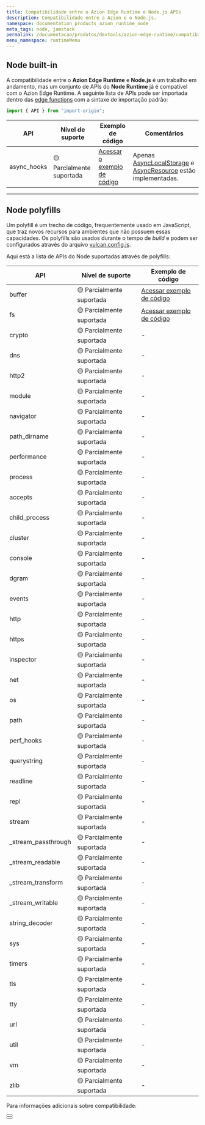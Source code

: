 ```yaml
---
title: Compatibilidade entre o Azion Edge Runtime e Node.js APIs
description: Compatibilidade entre a Azion e o Node.js.
namespace: documentation_products_azion_runtime_node
meta_tags: node, jamstack
permalink: /documentacao/produtos/devtools/azion-edge-runtime/compatibilidade/node/
menu_namespace: runtimeMenu
---
```




## Node built-in

A compatibilidade entre o **Azion Edge Runtime** e **Node.js** é um trabalho em andamento, mas um conjunto de APIs do **Node Runtime** já é compatível com o Azion Edge Runtime. A seguinte lista de APIs pode ser importada dentro das [edge functions](/pt-br/documentacao/produtos/guias/edge-functions/primeiros-passos/) com a sintaxe de importação padrão:

```js
import { API } from "import-origin";
```

| API | Nível de suporte | Exemplo de código | Comentários |
|---------|---------------|----------|-------------|
| async_hooks | 🟡 Parcialmente suportada  | [Acessar o exemplo de código](https://github.com/aziontech/azion-samples/tree/dev/samples/node-async-hooks) | Apenas [AsyncLocalStorage](https://nodejs.org/api/async_context.html#class-asynclocalstorage) e [AsyncResource](https://nodejs.org/api/async_hooks.html#class-asyncresource) estão implementadas. |

---

## Node polyfills

Um polyfill é um trecho de código, frequentemente usado em JavaScript, que traz novos recursos para ambientes que não possuem essas capacidades. Os polyfills são usados durante o tempo de *build* e podem ser configurados através do arquivo [vulcan.config.js](/pt-br/documentacao/devtools/vulcan/config/).

Aqui está a lista de APIs do Node suportadas através de polyfills:

| API | Nível de suporte | Exemplo de código |
|---------|---------------|----------|
| buffer | 🟡 Parcialmente suportada | [Acessar exemplo de código](https://github.com/aziontech/azion-samples/tree/dev/samples/polyfills/buffer) |
| fs | 🟡 Parcialmente suportada | [Acessar exemplo de código](https://github.com/aziontech/azion-samples/tree/dev/samples/polyfills/fs) |
| crypto | 🟡 Parcialmente suportada | - |
| dns | 🟡 Parcialmente suportada | - |
| http2 | 🟡 Parcialmente suportada | - |
| module | 🟡 Parcialmente suportada | - |
| navigator | 🟡 Parcialmente suportada | - |
| path_dirname | 🟡 Parcialmente suportada | - |
| performance | 🟡 Parcialmente suportada | - |
| process | 🟡 Parcialmente suportada | - |
| accepts | 🟡 Parcialmente suportada | - |
| child_process | 🟡 Parcialmente suportada | - |
| cluster | 🟡 Parcialmente suportada | - |
| console | 🟡 Parcialmente suportada | - |
| dgram | 🟡 Parcialmente suportada | - |
| events | 🟡 Parcialmente suportada | - |
| http | 🟡 Parcialmente suportada | - |
| https | 🟡 Parcialmente suportada | - |
| inspector | 🟡 Parcialmente suportada | - |
| net | 🟡 Parcialmente suportada | - |
| os | 🟡 Parcialmente suportada | - |
| path | 🟡 Parcialmente suportada | - |
| perf_hooks | 🟡 Parcialmente suportada | - |
| querystring | 🟡 Parcialmente suportada | - |
| readline | 🟡 Parcialmente suportada | - |
| repl | 🟡 Parcialmente suportada | - |
| stream | 🟡 Parcialmente suportada | - |
| _stream_passthrough | 🟡 Parcialmente suportada | - |
| _stream_readable | 🟡 Parcialmente suportada | - |
| _stream_transform | 🟡 Parcialmente suportada | - |
| _stream_writable | 🟡 Parcialmente suportada | - |
| string_decoder | 🟡 Parcialmente suportada | - |
| sys | 🟡 Parcialmente suportada | - |
| timers | 🟡 Parcialmente suportada | - |
| tls | 🟡 Parcialmente suportada | - |
| tty | 🟡 Parcialmente suportada | - |
| url | 🟡 Parcialmente suportada | - |
| util | 🟡 Parcialmente suportada | - |
| vm | 🟡 Parcialmente suportada | - |
| zlib | 🟡 Parcialmente suportada | - |

Para informações adicionais sobre compatibilidade:

<Button href="/pt-br/documentacao/produtos/edge-application/edge-functions/runtime-apis/javascript/" text="saiba mais sobre as Web APIs suportadas" variant="secondary" target="blank"></Button>
<br />
<Button href="/pt-br/documentacao/produtos/devtools/azion-edge-runtime/compatibilidade-frameworks/" text="saiba mais sobre os Web frameworks suportados" variant="secondary" target="_blank"></Button>